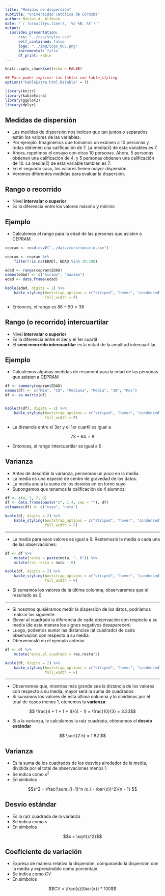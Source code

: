 ```yaml
---
title: "Medidas de dispersión"
subtitle: "Universidad Católica de Córdoba"
author: Matías A. Alfonso
date: "`r format(Sys.time(), '%d %B, %Y')`"
output:
  ioslides_presentation:
      css: "../css/styles.css"
      self_contained: false
      logo: "../img/logo_UCC.png"
      incremental: false
      df_print: kable
---
```


```r
knitr::opts_chunk$set(echo = FALSE)

## Para poder imprimir las tablas con kable_styling
options("kableExtra.html.bsTable" = T)

library(knitr)
library(kableExtra)
library(ggplot2)
library(dplyr)
```

## Medidas de dispersión

* Las medidas de dispersión nos indican que tan juntos o separados están los valores de las variables.
* Por ejemplo. Imaginemos que tomamos un exámen a 10 personas y todas obtienen una calificación de 7. La media($\bar{x}$) de esta variables es 7.
* Ahora, repetimos el ensayo con otras 10 personas. Ahora, 5 personas obtienen una calificación de 4, y 5 personas obtienen una calificación de 10. La media($\bar{x}$) de esta variable también es 7.
* En el segundo caso, los valores tienen mayor dispersión.
* Veremos diferentes medidas para evaluar la dispersión.

## Rango o recorrido

* Nivel **intervalar o superior**
* Es la diferencia entre los valores máximo y mínimo

## Ejemplo

* Calculemos el rango para la edad de las personas que asisten a CEPRAM.

```r
cepram <- read.csv2("../data/cuestionario.csv")

cepram <- cepram %>% 
    filter(!is.na(EDAD), EDAD %in% 30:100)

edad <- range(cepram$EDAD)
names(edad) <- c("minimo", "maximo")
edad <- data.frame(edad)

kable(edad, digits = 2) %>% 
    kable_styling(bootstrap_options = c("striped", "hover", "condensed"),
                  full_width = F)
```

* Entonces, el rango es $88 - 50 = 38$

## Rango (o recorrido) intercuartilar

* Nivel **intervalar o superior**
* Es la diferencia entre el 3er y el 1er cuartil
* El **semi recorrido intercuartilar** es la mitad de la amplitud intercuartilar.

## Ejemplo

* Calculemos algunas medidas de resument para la edad de las personas que asisten a CEPRAM

```r
df <- summary(cepram$EDAD)
names(df) <- c("Min", "1Q", "Mediana", "Media", "3Q", "Max")
df <- as.matrix(df)


kable(t(df), digits = 2) %>% 
    kable_styling(bootstrap_options = c("striped", "hover", "condensed"),
                  full_width = F)
```

* La distancia entre el 3er y el 1er cuartil es igual a

$$ 73 - 64 = 9 $$

* Entonces, el rango intercuartilar es igual a 9

## Varianza

* Antes de describir la varianza, pensemos un poco en la media.
* La media es una especie de centro de gravedad de los datos.
* La media anula la suma de los desvíos en en torno suyo
* Supongamos que tenemos la calificación de 4 alumnos:

```r
df <- c(4, 5, 7, 8)
df <- data.frame(paste("x", 1:4, sep = ""), df)
colnames(df) <- c("caso", "nota")

kable(df, digits = 2) %>% 
    kable_styling(bootstrap_options = c("striped", "hover", "condensed"),
                  full_width = F)
```

---

* La media para esos valores es igual a 6. Restemoslé la media a cada una de las observaciones:
```r
df <- df %>% 
    mutate(resta = paste(nota, "- 6")) %>% 
    mutate(res.resta = nota - 6)

kable(df, digits = 2) %>% 
    kable_styling(bootstrap_options = c("striped", "hover", "condensed"),
                  full_width = F)
```

* Si sumamos los valores de la última columna, observaremos que el resultado es 0.

---

* Si nosotros quisiéramos medir la dispersión de los datos, podríamos realizar los siguiente:
* Elevar al cuadrado la diferencia de cada observación con respecto a su media (de esta manera los signos negativos desaparecen)
* Luego, podemos sumar las distancias (al cuadrado) de cada observación con respecto a su media.
* Obervemosló en el ejemplo anterior

```r
df <- df %>% 
    mutate(resta.al.cuadrado = res.resta^2)

kable(df, digits = 2) %>% 
    kable_styling(bootstrap_options = c("striped", "hover", "condensed"),
                  full_width = F)
```

--- 

* Observemos que, mientras más grande sea la distancia de los valores con respecto a su media, mayor será la suma de cuadrados.
* Si sumamos los valores de esta última columna y lo dividimos por el total de casos menos 1, otenemos la **varianza**:

$$ \frac{4 + 1 + 1 + 4}{4 - 1} = \frac{10}{3} = 3.33$$

* Si a la varianza, le calculamos la raiz cuadrada, obtenemos el **desvío estándar**

$$ \sqrt{2.5} = 1.82 $$

## Varianza

* Es la suma de los cuadrados de los desvíos alrededor de la media, dividida por el total de observaciones menos 1.
* Se indica como $s^2$
* En símbolos

$$s^2 = \frac{\sum_{i=1}^n (x_i - \bar{x})^2}{n - 1} $$

## Desvío estándar

* Es la raíz cuadrada de la varianza
* Se indica como $s$
* En símbolos

$$s = \sqrt{s^2}$$

## Coeficiente de variación

* Expresa de manera relativa la dispersión, comparando la dispersión con la media y expresándolo como porcentaje.
* Se indica como $CV$
* En símbolos

$$CV = \frac{s}{\bar{x}} * 100$$
